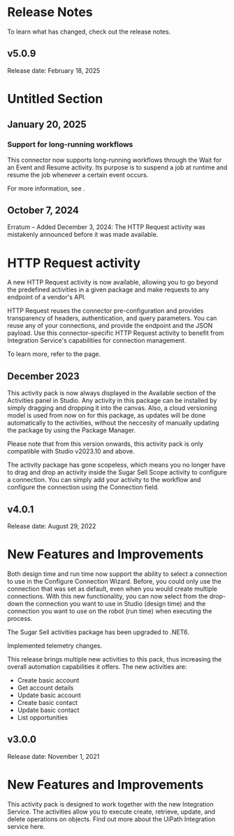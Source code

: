 ﻿# Release Notes

To learn what has changed, check out the release notes.

## v5.0.9

Release date: February 18, 2025

# Untitled Section


## January 20, 2025




### Support for long-running workflows

This connector now supports long-running workflows through the Wait for an Event and
                Resume activity. Its purpose is to suspend a job at runtime and resume the job
            whenever a certain event occurs.

For more information, see .


## October 7, 2024

Erratum – Added December 3, 2024: The HTTP Request activity was
            mistakenly announced before it was made available.

# HTTP Request activity

A new HTTP Request activity is now available, allowing you to go beyond the
                predefined activities in a given package and make requests to any endpoint of a
                vendor's API.

HTTP Request reuses the connector pre-configuration and provides transparency
                of headers, authentication, and query parameters. You can reuse any of your
                connections, and provide the endpoint and the JSON payload. Use this
                connector-specific HTTP Request activity to benefit from Integration
                Service's capabilities for connection management.

To learn more, refer to the  page.


## December 2023

This activity pack is now always displayed in the Available section of the Activities
      panel in Studio. Any activity in this package can be installed by simply dragging and dropping
      it into the canvas. Also, a cloud versioning model is used from now on for this package, as
      updates will be done automatically to the activities, without the neccesity of manually
      updating the package by using the Package Manager.

Please note that from this version onwards, this activity pack is only compatible with
        Studio v2023.10 and above.

The activity package has gone scopeless, which means you no longer have to drag and drop an
      activity inside the Sugar Sell Scope activity to configure a connection. You can simply
      add your activity to the workflow and configure the connection using the Connection
      field.


## v4.0.1

Release date: August 29, 2022

# New Features and Improvements

Both design time and run time now support the ability to select a connection to use in the Configure Connection Wizard. Before, you could only use the connection that was set as default, even when you would create multiple connections. With this new functionality, you can now select from the drop-down the connection you want to use in Studio (design time) and the connection you want to use on the robot (run time) when executing the process.

The Sugar Sell activities package has been upgraded to .NET6.

Implemented telemetry changes.

This release brings multiple new activities to this pack, thus increasing the overall automation capabilities it offers. The new activities are:

* Create basic account
* Get account details
* Update basic account
* Create basic contact
* Update basic contact
* List opportunities


## v3.0.0

Release date: November 1, 2021

# New Features and Improvements

This activity pack is designed to work together with the new Integration Service. The activities allow you to execute create, retrieve, update, and delete operations on objects. Find out more about the UiPath Integration service here.

